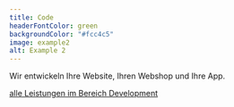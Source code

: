 ```yaml
---
title: Code
headerFontColor: green
backgroundColor: "#fcc4c5"
image: example2
alt: Example 2
---
```


Wir entwickeln Ihre Website, Ihren Webshop und Ihre App.

[alle Leistungen im Bereich Development](/development/)
